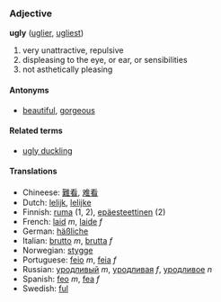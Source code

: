 ===Adjective===
'''ugly''' ([[uglier]], [[ugliest]])

# very unattractive, repulsive
# displeasing to the eye, or ear, or sensibilities
# not asthetically pleasing

====Antonyms====
*[[beautiful]], [[gorgeous]]

====Related terms====
*[[ugly duckling]]

====Translations====
*Chineese: [[難看]], [[难看]]
*Dutch: [[lelijk]], [[lelijke]]
*Finnish: [[ruma#Finnish|ruma]] (1, 2), [[epäesteettinen]] (2)
*French: [[laid]] ''m'', [[laide]] ''f''
*German: [[häßliche]]
*Italian: [[brutto]] ''m'', [[brutta]] ''f''
*Norwegian: [[stygge]]
*Portuguese: [[feio]] ''m'', [[feia]] ''f''
*Russian: [[уродливый]] ''m'', [[уродливая]] ''f'', [[уродливое]] ''n''
*Spanish: [[feo]] ''m'', [[fea]] ''f''
*Swedish: [[ful]]